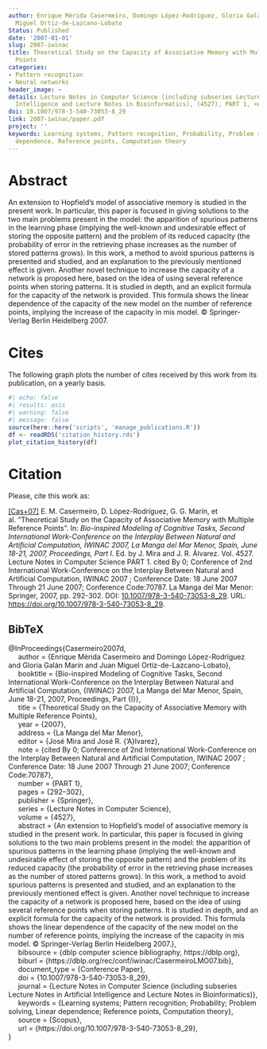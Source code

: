 ```yaml
---
author: Enrique Mérida Casermeiro, Domingo López-Rodríguez, Gloria Galán Marín, Juan
  Miguel Ortiz-de-Lazcano-Lobato
Status: Published
date: '2007-01-01'
slug: 2007-iwinac
title: Theoretical Study on the Capacity of Associative Memory with Multiple Reference
  Points
categories:
- Pattern recognition
- Neural networks
header_image: ~
details: Lecture Notes in Computer Science (including subseries Lecture Notes in Artificial
  Intelligence and Lecture Notes in Bioinformatics), (4527), PART 1, <em>pp. 292&ndash;302</em>
doi: 10.1007/978-3-540-73053-8_29
link: 2007-iwinac/paper.pdf
project: ''
keywords: Learning systems, Pattern recognition, Probability, Problem solving, Linear
  dependence, Reference points, Computation theory
---
```




# Abstract


An extension to Hopfield's model of associative memory is studied in the present work. In particular, this paper is focused in giving solutions to the two main problems present in the model: the apparition of spurious patterns in the learning phase (implying the well-known and undesirable effect of storing the opposite pattern) and the problem of its reduced capacity (the probability of error in the retrieving phase increases as the number of stored patterns grows). In this work, a method to avoid spurious patterns is presented and studied, and an explanation to the previously mentioned effect is given. Another novel technique to increase the capacity of a network is proposed here, based on the idea of using several reference points when storing patterns. It is studied in depth, and an explicit formula for the capacity of the network is provided. This formula shows the linear dependence of the capacity of the new model on the number of reference points, implying the increase of the capacity in mis model. © Springer-Verlag Berlin Heidelberg 2007.





# Cites

The following graph plots the number of cites received by this work from its publication, on a yearly basis.

```r
#| echo: false
#| results: asis
#| warning: false
#| message: false
source(here::here('scripts', 'manage_publications.R'))
df <- readRDS('citation_history.rds')
plot_citation_history(df)
```


# Citation
Please, cite this work as:


<a name=bib-Casermeiro2007d></a>[[Cas+07]](#cite-Casermeiro2007d) E. M. Casermeiro, D. López-Rodríguez, G. G. Marín, et al. “Theoretical Study on the Capacity of Associative Memory with Multiple Reference Points”. In: _Bio-inspired Modeling of Cognitive Tasks, Second International Work-Conference on the Interplay Between Natural and Artificial Computation, IWINAC 2007, La Manga del Mar Menor, Spain, June 18-21, 2007, Proceedings, Part I_. Ed. by J. Mira and J. R. Álvarez. Vol. 4527. Lecture Notes in Computer Science PART 1. cited By 0; Conference of 2nd International Work-Conference on the Interplay Between Natural and Artificial Computation, IWINAC 2007 ; Conference Date: 18 June 2007 Through 21 June 2007; Conference Code:70787. La Manga del Mar Menor: Springer, 2007, pp. 292-302. DOI: [10.1007/978-3-540-73053-8_29](https://doi.org/10.1007%2F978-3-540-73053-8_29). URL:
[https://doi.org/10.1007/978-3-540-73053-8_29](https://doi.org/10.1007/978-3-540-73053-8_29).

::: {.callout-note appearance="minimal" collapse=true}

## BibTeX

@InProceedings{Casermeiro2007d,<br>&nbsp;&nbsp;&nbsp;&nbsp;  author = {Enrique Mérida Casermeiro and Domingo López-Rodríguez and Gloria Galán Marín and Juan Miguel Ortiz-de-Lazcano-Lobato},<br>&nbsp;&nbsp;&nbsp;&nbsp;  booktitle = {Bio-inspired Modeling of Cognitive Tasks, Second International Work-Conference on the Interplay Between Natural and Artificial Computation, {IWINAC} 2007, La Manga del Mar Menor, Spain, June 18-21, 2007, Proceedings, Part {I}},<br>&nbsp;&nbsp;&nbsp;&nbsp;  title = {Theoretical Study on the Capacity of Associative Memory with Multiple Reference Points},<br>&nbsp;&nbsp;&nbsp;&nbsp;  year = {2007},<br>&nbsp;&nbsp;&nbsp;&nbsp;  address = {La Manga del Mar Menor},<br>&nbsp;&nbsp;&nbsp;&nbsp;  editor = {José Mira and José R. {\a'A}lvarez},<br>&nbsp;&nbsp;&nbsp;&nbsp;  note = {cited By 0; Conference of 2nd International Work-Conference on the Interplay Between Natural and Artificial Computation, IWINAC 2007 ; Conference Date: 18 June 2007 Through 21 June 2007; Conference Code:70787},<br>&nbsp;&nbsp;&nbsp;&nbsp;  number = {PART 1},<br>&nbsp;&nbsp;&nbsp;&nbsp;  pages = {292--302},<br>&nbsp;&nbsp;&nbsp;&nbsp;  publisher = {Springer},<br>&nbsp;&nbsp;&nbsp;&nbsp;  series = {Lecture Notes in Computer Science},<br>&nbsp;&nbsp;&nbsp;&nbsp;  volume = {4527},<br>&nbsp;&nbsp;&nbsp;&nbsp;  abstract = {An extension to Hopfield's model of associative memory is studied in the present work. In particular, this paper is focused in giving solutions to the two main problems present in the model: the apparition of spurious patterns in the learning phase (implying the well-known and undesirable effect of storing the opposite pattern) and the problem of its reduced capacity (the probability of error in the retrieving phase increases as the number of stored patterns grows). In this work, a method to avoid spurious patterns is presented and studied, and an explanation to the previously mentioned effect is given. Another novel technique to increase the capacity of a network is proposed here, based on the idea of using several reference points when storing patterns. It is studied in depth, and an explicit formula for the capacity of the network is provided. This formula shows the linear dependence of the capacity of the new model on the number of reference points, implying the increase of the capacity in mis model. © Springer-Verlag Berlin Heidelberg 2007.},<br>&nbsp;&nbsp;&nbsp;&nbsp;  bibsource = {dblp computer science bibliography, https://dblp.org},<br>&nbsp;&nbsp;&nbsp;&nbsp;  biburl = {https://dblp.org/rec/conf/iwinac/CasermeiroLMO07.bib},<br>&nbsp;&nbsp;&nbsp;&nbsp;  document_type = {Conference Paper},<br>&nbsp;&nbsp;&nbsp;&nbsp;  doi = {10.1007/978-3-540-73053-8_29},<br>&nbsp;&nbsp;&nbsp;&nbsp;  journal = {Lecture Notes in Computer Science (including subseries Lecture Notes in Artificial Intelligence and Lecture Notes in Bioinformatics)},<br>&nbsp;&nbsp;&nbsp;&nbsp;  keywords = {Learning systems; Pattern recognition; Probability; Problem solving, Linear dependence; Reference points, Computation theory},<br>&nbsp;&nbsp;&nbsp;&nbsp;  source = {Scopus},<br>&nbsp;&nbsp;&nbsp;&nbsp;  url = {https://doi.org/10.1007/978-3-540-73053-8_29},<br>}

:::


